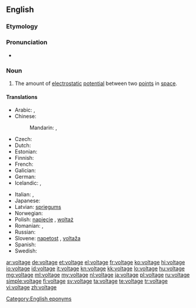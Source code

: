 ==English==
{{wikipedia}}

===Etymology===
{{borrowing|fr|voltage}}

===Pronunciation===
* {{a|US}} {{IPA|/voʊltɪdʒ/}}

===Noun===
{{en-noun}}

# {{context|physics}} The amount of [[electrostatic]] [[potential]] between two [[point]]s in [[space]].

====Translations====
{{trans-top|amount of electrostatic potential}}
* Arabic: {{t-|ar|جهد|m|tr=juhd}},  {{t-|ar|فولتية|f|tr=fultíyya}}
* Chinese:
*: Mandarin: {{t-|cmn|電壓|sc=Hani}},  {{t-|cmn|电压|tr=diànyā|sc=Hani}}
* Czech: {{t-|cs|napětí|n}}
* Dutch: {{t+|nl|spanning}}
* Estonian: {{t+|et|pinge}}
* Finnish: {{t+|fi|jännite}}
* French: {{t+|fr|tension|f}}
* Galician: {{t+|gl|voltaxe|f}}
* German: {{t+|de|Spannung|f}}
* Icelandic: {{t-|is|rafspenna|f}}, {{t+|is|spenna|f}}
{{trans-mid}}
* Italian: {{t-|it|voltaggio|m}},  {{t+|it|tensione|f}}
* Japanese: {{t+|ja|電圧|tr=でんあつ, den'atsu}}
* Latvian: [[spriegums]] {{m}}
* Norwegian: {{t+|no|spenning|m}}
* Polish: [[napięcie]] {{n}}, [[woltaż]] {{m}}
* Romanian: {{t+|ro|tensiune|f}}, {{t+|ro|voltaj|n}}
* Russian: {{t+|ru|напряжение|n|tr=naprjažénije}}
* Slovene: [[napetost]] {{f}}, [[voltaža]] {{f}}
* Spanish: {{t+|es|voltaje|m}}
* Swedish: {{t+|sv|spänning|c}}
{{trans-bottom}}

[[Category:English eponyms]]

[[ar:voltage]]
[[de:voltage]]
[[et:voltage]]
[[el:voltage]]
[[fr:voltage]]
[[ko:voltage]]
[[hi:voltage]]
[[io:voltage]]
[[id:voltage]]
[[it:voltage]]
[[kn:voltage]]
[[kk:voltage]]
[[lo:voltage]]
[[hu:voltage]]
[[mg:voltage]]
[[ml:voltage]]
[[my:voltage]]
[[nl:voltage]]
[[ja:voltage]]
[[pl:voltage]]
[[ru:voltage]]
[[simple:voltage]]
[[fi:voltage]]
[[sv:voltage]]
[[ta:voltage]]
[[te:voltage]]
[[tr:voltage]]
[[vi:voltage]]
[[zh:voltage]]
